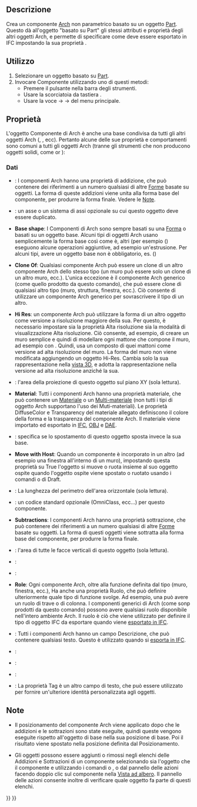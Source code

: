 <languages/>

<div class="mw-translate-fuzzy">
{{Docnav/it
|[[Arch_Survey/it|Ispeziona]]
|[[Arch_CloneComponent/it|Clona componente]]
|[[Arch_Workbench/it|Arch]]
|IconL=Arch_Survey.svg
|IconR=Arch_CloneComponent.svg
|IconC=Workbench_Arch.svg
}}
</div>

{{VeryImportantMessage|THIS COMMAND IS PART OF THE INTEGRATED [[BIM_Workbench|BIM WORKBENCH]] IN V1.0<br>
This page has been updated for that version.}}

<div class="mw-translate-fuzzy">
{{GuiCommand/it
|Name=Arch Component
‏‎‏‎|Name/it=Componente
|MenuLocation=Arch → Utilità → Componente
|Workbenches=[[Arch_Workbench/it|Arch]]
|Shortcut={{KEY|C}} {{KEY|M}}
}}
</div>

<span id="Description"></span>
==Descrizione==

<div class="mw-translate-fuzzy">
Crea un componente [[Arch_Workbench/it|Arch]] non parametrico basato su un oggetto [[Part_Workbench/it|Part]]. Questo dà all'oggetto "basato su Part" gli stessi attributi e proprietà degli altri oggetti Arch, e permette di specificare come deve essere esportato in IFC impostando la sua proprietà {{PropertyData|Ifc Type}}.
</div>

<span id="Usage"></span>
==Utilizzo==

<div class="mw-translate-fuzzy">
# Selezionare un oggetto basato su [[Part_Workbench/it|Part]].
# Invocare Componente utilizzando uno di questi metodi:
#* Premere il pulsante {{Button|[[Image:Arch_Component.svg|16px]]}} nella barra degli strumenti.
#* Usare la scorciatoia da tastiera {{KEY|C}} {{KEY|M}}. 
#* Usare la voce {{KEY|Arch}} → {{KEY|Utilità}} → {{KEY|[[Image:Arch_Component.svg|16px]] [[Arch Component/it|Componente]]}} del menu principale.
</div>

<span id="Properties"></span>
==Proprietà==

<div class="mw-translate-fuzzy">
L'oggetto Componente di Arch è anche una base condivisa da tutti gli altri oggetti Arch ({{KEY|[[Image:Arch_Wall.svg|16px]] [[Arch_Wall/it|Muro]]}}, {{KEY|[[Image:Arch_Structure.svg|16px]] [[Arch_Structure/it|Struttura]]}}, ecc). Pertanto alcune delle sue proprietà e comportamenti sono comuni a tutti gli oggetti Arch (tranne gli strumenti che non producono oggetti solidi, come {{Button|[[Image:Arch SectionPlane.svg|16px]] [[Arch_SectionPlane/it|Piano di sezione]]}} or {{Button|[[Image:Arch Axis.svg|16px]] [[Arch_Axis/it|Assi]]}}):
</div>

<span id="Data"></span>
===Dati===

{{TitleProperty|Component}}

* {{PropertyData|Additions|LinkList}}: I componenti Arch hanno una proprietà di addizione, che può contenere dei riferimenti a un numero qualsiasi di altre [[Part_Workbench/it|Forme]] basate su oggetti. La forma di queste addizioni viene unita alla forma base del componente, per produrre la forma finale. Vedere le [[#Note|Note]].

* {{PropertyData|Axis|Link}}: un asse o un sistema di assi opzionale su cui questo oggetto deve essere duplicato.

<div class="mw-translate-fuzzy">
* '''Base shape''': I Componenti di Arch sono sempre basati su una [[Part_Workbench/it|Forma]] o basati su un oggetto base. Alcuni tipi di oggetti Arch usano semplicemente la forma base così come è, altri (per esempio ({{KEY|[[Image:Arch_Wall.svg|16px]] [[Arch_Wall/it|Muro]]}}) eseguono alcune operazioni aggiuntive, ad esempio un'estrusione. Per alcuni tipi, avere un oggetto base non è obbligatorio, es. ({{KEY|[[Image:Arch_Structure.svg|16px]] [[Arch_Structure/it|Struttura]]}})
</div>

<div class="mw-translate-fuzzy">
* '''Clone Of''': Qualsiasi componente Arch può essere un clone di un altro componente Arch dello stesso tipo (un muro può essere solo un clone di un altro muro, ecc.). L'unica eccezione è il componente Arch generico (come quello prodotto da questo comando), che può essere clone di qualsiasi altro tipo (muro, struttura, finestra, ecc.). Ciò consente di utilizzare un componente Arch  generico per sovrascrivere il tipo di un altro.
</div>

<div class="mw-translate-fuzzy">
* '''Hi Res''': un componente Arch può utilizzare la forma di un altro oggetto come versione a risoluzione maggiore della sua. Per questo, è necessario impostare sia la proprietà Alta risoluzione sia la modalità di visualizzazione Alta risoluzione. Ciò consente, ad esempio, di creare un muro semplice e quindi di modellare ogni mattone che compone il muro, ad esempio con {{KEY|[[Image:Part_Box.svg|16px]] [[Part_Box/it|Box]]}}. Quindi, usa un composto di quei mattoni come versione ad alta risoluzione del muro. La forma del muro non viene modificata aggiungendo un oggetto Hi-Res. Cambia solo la sua rappresentazione nella [[3D_view/it|vista 3D]], e adotta la rappresentazione nella versione ad alta risoluzione anziché la sua.
</div>

* {{PropertyData|Horizontal Area|Area}}: l'area della proiezione di questo oggetto sul piano XY (sola lettura).

<div class="mw-translate-fuzzy">
* '''Material''': Tutti i componenti Arch hanno una proprietà materiale, che può contenere un [[Arch_SetMaterial/it|Materiale]] o un [[Arch_MultiMaterial/it|Multi-materiale]] (non tutti i tipi di oggetto Arch supportano l'uso dei Muti-materiali). Le proprietà DiffuseColor e Transparency del materiale allegato definiscono il colore della forma e la trasparenza del componente Arch. Il materiale viene importato ed esportato in [[Arch_IFC/it|IFC]], [[Arch_OBJ/it|OBJ]] e [[Arch_DAE/it|DAE]].
</div>

* {{PropertyData|Move Base|Bool}}: specifica se lo spostamento di questo oggetto sposta invece la sua base.

<div class="mw-translate-fuzzy">
* '''Move with Host''': Quando un componente è incorporato in un altro (ad esempio una finestra all'interno di un muro), impostando questa proprietà su True l'oggetto si muove o ruota insieme al suo oggetto ospite quando l'oggetto ospite viene spostato o ruotato usando i comandi {{Button|[[Image:Draft_Move.svg|16px]] [[Draft_Move/it|Sposta]]}} o {{Button|[[Image:Draft_Rotate.svg|16px]] [[Draft_Rotate/it|Ruota]]}} di Draft.
</div>

* {{PropertyData|Perimeter Length|Length}}: La lunghezza del perimetro dell'area orizzontale (sola lettura).

* {{PropertyData|Standard Code|String}}: un codice standard opzionale (OmniClass, ecc...) per questo componente.

<div class="mw-translate-fuzzy">
* '''Subtractions''': I componenti Arch hanno una proprietà sottrazione, che può contenere dei riferimenti a un numero qualsiasi di altre [[Part_Workbench/it|Forme]] basate su oggetti. La forma di questi oggetti viene sottratta alla forma base del componente, per produrre la forma finale.
</div>

* {{PropertyData|Vertical Area|Area}}: l'area di tutte le facce verticali di questo oggetto (sola lettura).

{{TitleProperty|IFC}}

* {{PropertyData|Ifc Data|Map|Hidden}}:

* {{PropertyData|Ifc Properties|Map|Hidden}}:

<div class="mw-translate-fuzzy">
* '''Role''': Ogni componente Arch, oltre alla funzione definita dal tipo (muro, finestra, ecc.), Ha anche una proprietà Ruolo, che può definire ulteriormente quale tipo di funzione svolge. Ad esempio, una {{KEY|[[Image:Arch_Structure.svg|16px]] [[Arch_Structure/it|Struttura]]}} può avere un ruolo di trave o di colonna. I componenti generici di Arch (come sonp prodotti da questo comando) possono avere qualsiasi ruolo disponibile nell'intero ambiente Arch. Il ruolo è ciò che viene utilizzato per definire il tipo di oggetto IFC da esportare quando viene [[Arch_IFC/it|esportato in IFC]].
</div>

{{TitleProperty|IFC Attributes}}

* {{PropertyData|Description|String}}: Tutti i componenti Arch hanno un campo Descrizione, che può contenere qualsiasi testo. Questo è utilizzato quando si [[Arch_IFC/it|esporta in IFC]].

* {{PropertyData|Global Id|String}}:

* {{PropertyData|Object Type|String}}:

* {{PropertyData|Predefined Type|Enumeration}}:

* {{PropertyData|Tag|Enumeration}}: La proprietà Tag è un altro campo di testo, che può essere utilizzato per fornire un'ulteriore identità personalizzata agli oggetti.

<span id="Notes"></span>
==Note==

* Il posizionamento del componente Arch viene applicato dopo che le addizioni e le sottrazioni sono state eseguite, quindi queste vengono eseguite rispetto all'oggetto di base nella sua posizione di base. Poi il risultato viene spostato nella posizione definita dal Posizionamento.

<div class="mw-translate-fuzzy">
* Gli oggetti possono essere aggiunti o rimossi negli elenchi delle Addizioni e Sottrazioni di un componente selezionando sia l'oggetto che il componente e utilizzando i comandi {{Button|[[Image:Arch_Add.svg|16px]] [[Arch_Add/it|Aggiungi componente]]}} o {{Button|[[Image:Arch_Remove.svg|16px]] [[Arch_Remove/it|Rimuovi componente]]}}, o dal pannello delle azioni facendo doppio clic sul componente nella [[Tree_view/it|Vista ad albero]]. Il pannello delle azioni consente inoltre di verificare quale oggetto fa parte di questi elenchi.
</div>


<div class="mw-translate-fuzzy">
{{Docnav/it
|[[Arch_Survey/it|Ispeziona]]
|[[Arch_CloneComponent/it|Clona componente]]
|[[Arch_Workbench/it|Arch]]
|IconL=Arch_Survey.svg
|IconR=Arch_CloneComponent.svg
|IconC=Workbench_Arch.svg
}}
</div>

{{BIM_Tools_navi{{#translation:}}}}
{{Userdocnavi{{#translation:}}}}